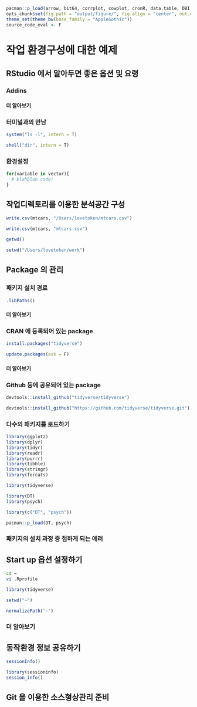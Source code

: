```r
pacman::p_load(arrow, bit64, corrplot, cowplot, cronR, data.table, DBI, DT, foreign, fst, ggplot2, jsonlite, knitr, lubridate, magrittr, patchwork, plotly, RSQLite, scales, sessioninfo, tibble, tidyr, tidyverse, webshot)
opts_chunk$set(fig.path = "output/figure/", fig.align = "center", out.width = "95%", warning = F, message = F)
theme_set(theme_bw(base_family = "AppleGothic"))
source_code_eval <- F
```

# 작업 환경구성에 대한 예제{#environment}

## RStudio 에서 알아두면 좋은 옵션 및 요령{#environment-1}

### Addins{#environment-1-1}

#### 더 알아보기{-}

### 터미널과의 만남{#environment-1-2}

```r
system("ls -l", intern = T)
```

```r
shell("dir", intern = T)
```

### 환경설정{#environment-1-3}

```r
for(variable in vector){
  # blahblah code!
}
```

## 작업디렉토리를 이용한 분석공간 구성{#environment-2}

```r
write.csv(mtcars, "/Users/lovetoken/mtcars.csv")
```

```r
write.csv(mtcars, "mtcars.csv")
```

```r
getwd()
```

```r
setwd("/Users/lovetoken/work")
```

## Package 의 관리{#environment-3}

### 패키지 설치 경로{#environment-3-1}

```r
.libPaths()
```

#### 더 알아보기{-}

### CRAN 에 등록되어 있는 package{#environment-3-2}

```r
install.packages("tidyverse")
```

```r
update.packages(ask = F)
```

#### 더 알아보기{-}

### Github 등에 공유되어 있는 package{#environment-3-3}

```r
devtools::install_github("tidyverse/tidyverse") 
```

```r
devtools::install_github("https://github.com/tidyverse/tidyverse.git")
```

### 다수의 패키지를 로드하기{#environment-3-4}

```r
library(ggplot2)
library(dplyr)
library(tidyr)
library(readr)
library(purrr)
library(tibble)
library(stringr)
library(forcats)
```

```r
library(tidyverse)
```

```r
library(DT)
library(psych)
```

```r
library(c("DT", "psych"))
```

```r
pacman::p_load(DT, psych)
```

### 패키지의 설치 과정 중 접하게 되는 에러{#environment-3-5}

## Start up 옵션 설정하기{#environment-4}

```sh
cd ~
vi .Rprofile
```

```r
library(tidyverse)
```

```r
setwd("~")
```

```r
normalizePath("~")
```

### 더 알아보기{-} 

## 동작환경 정보 공유하기{#environment-6}

```r
sessionInfo()
```

```r
library(sessioninfo)
session_info()
```

## Git 을 이용한 소스형상관리 준비{#environment-5}